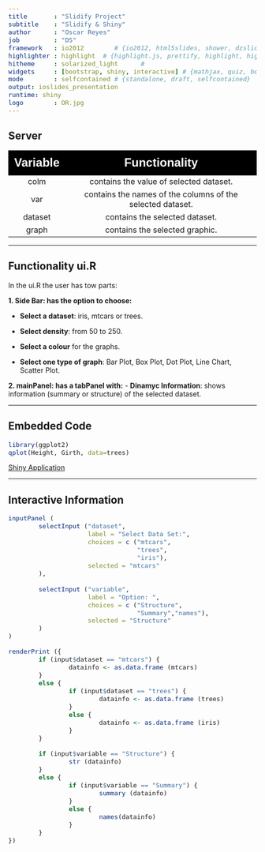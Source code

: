 ```yaml
---
title       : "Slidify Project"
subtitle    : "Slidify & Shiny"
author      : "Oscar Reyes"
job         : "DS"
framework   : io2012        # {io2012, html5slides, shower, dzslides, ...}
highlighter : highlight  # {highlight.js, prettify, highlight, highlight.js}
hitheme     : solarized_light      #
widgets     : [bootstrap, shiny, interactive] # {mathjax, quiz, bootstrap}
mode        : selfcontained # {standalone, draft, selfcontained}
output: ioslides_presentation
runtime: shiny
logo        : OR.jpg
---
```

<style>
slide.smallcode pre {
  font-size: 15px;
}
pre {
  font-size: 15px;
}
.header {

font-family: Arial, Helvetica, sans-serif;

font-size: 24px;

font-weight: bold;

color: #FFFFFF;

background-color: #000000;

background-position: center top;

height: 50px;

width: auto;

text-align: center;

}

.body {

font-family: Arial, Helvetica, sans-serif;

font-size: 14px;

background-color: #000000;

float: none;

height: 107px;

width: 630px;

line-height: 25px;

margin-right: 126px;

}
/* Fonts and Spacing */
article p, article li, article li.build, section p, section li{
  font-family: 'Open Sans','Helvetica', 'Crimson Text', 'Garamond',  'Palatino', sans-serif;
  text-align: justify;
  font-size:22px;
  line-height: 1.5em;
  color: #AA7139;
}
/* Reduce Space between Title and Body */
slides > slide > hgroup + article {
  margin-top: 15px;
}
</style>
## Server

| Variable |                        Functionality                       |
| :------: | :--------------------------------------------------------: |
|   colm   | contains the value of selected dataset.                    |
|   var    | contains the names of the columns of the selected dataset. |
|  dataset | contains the selected dataset.                             |
|   graph  | contains the selected graphic.                             |

--- 

## Functionality ui.R

In the ui.R the user has tow parts:

**1. Side Bar: has the option to choose:**

  - **Select a dataset**: iris, mtcars or trees.
  
  - **Select density**: from 50 to 250.
  
  - **Select a colour** for the graphs.
  
  - **Select one type of graph**: Bar Plot, Box Plot, Dot Plot, Line Chart, Scatter Plot.
  
**2. mainPanel: has a tabPanel with:**
  - **Dinamyc Information**: shows information (summary or structure) of the selected dataset.

---

## Embedded Code

```r
library(ggplot2)
qplot(Height, Girth, data=trees) 

```
[Shiny Application](https://sigma360.shinyapps.io/shinyproject_coursera/)

--- 

## Interactive Information 
```r
inputPanel (
        selectInput ("dataset",
                     label = "Select Data Set:",
                     choices = c ("mtcars",
                                  "trees",
                                  "iris"),
                     selected = "mtcars"
        ),
        
        selectInput ("variable",
                     label = "Option: ",
                     choices = c ("Structure",
                                  "Summary","names"),
                     selected = "Structure"
        )        
)

renderPrint ({
        if (input$dataset == "mtcars") {
                datainfo <- as.data.frame (mtcars)
        }
        else {
                if (input$dataset == "trees") {
                        datainfo <- as.data.frame (trees)
                }
                else {
                        datainfo <- as.data.frame (iris)
                }
        }
        
        if (input$variable == "Structure") {
                str (datainfo)
        }
        else {
                if (input$variable == "Summary") {
                        summary (datainfo)
                }
                else {
                        names(datainfo)
                }
        }        
})
```

